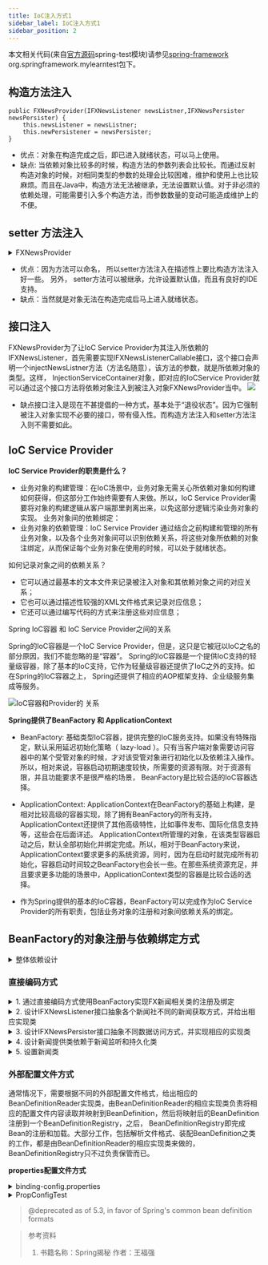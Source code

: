 ```yaml
---
title: IoC注入方式1
sidebar_label: IoC注入方式1
sidebar_position: 2
---
```


本文相关代码(来自[官方源码](https://github.com/spring-projects/spring-framework.git "官方源码")spring-test模块)请参见[spring-framework](https://github.com/Halcyon666/spring-framework-modified/tree/main/spring-test) org.springframework.mylearntest包下。

## 构造方法注入

```
public FXNewsProvider(IFXNewsListener newsListner,IFXNewsPersister newsPersister) {
    this.newsListener = newsListner;
    this.newPersistener = newsPersister;
}
```

* 优点：对象在构造完成之后，即已进入就绪状态，可以马上使用。
* 缺点: 当依赖对象比较多的时候，构造方法的参数列表会比较长。而通过反射构造对象的时候，对相同类型的参数的处理会比较困难，维护和使用上也比较麻烦。而且在Java中，构造方法无法被继承，无法设置默认值。对于非必须的依赖处理，可能需要引入多个构造方法，而参数数量的变动可能造成维护上的不便。

## setter 方法注入

<details>
	<summary>FXNewsProvider</summary>

```java
public class FXNewsProvider {
    private IFXNewsListener newsListener;
    private IFXNewsPersister newPersistener;

    public IFXNewsListener getNewsListener() {
    	return newsListener;
    }
    public void setNewsListener(IFXNewsListener newsListener) {
    	this.newsListener = newsListener;
    }

    public IFXNewsPersister getNewPersistener() {
    	return newPersistener;
    }
    public void setNewPersistener(IFXNewsPersister newPersistener) {
    	this.newPersistener = newPersistener;
    }
}
```
</details>


* 优点：因为方法可以命名， 所以setter方法注入在描述性上要比构造方法注入好一些。 另外， setter方法可以被继承，允许设置默认值，而且有良好的IDE支持。
* 缺点：当然就是对象无法在构造完成后马上进入就绪状态。

## 接口注入

FXNewsProvider为了让IoC Service Provider为其注入所依赖的IFXNewsListener，首先需要实现IFXNewsListenerCallable接口，这个接口会声明一个injectNewsListner方法（方法名随意），该方法的参数，就是所依赖对象的类型。这样， InjectionServiceContainer对象，即对应的IoCService Provider就可以通过这个接口方法将依赖对象注入到被注入对象FXNewsProvider当中。
![](https://s2.loli.net/2023/07/15/SNQgVDHi5ruUso3.png)

* 缺点接口注入是现在不甚提倡的一种方式，基本处于“退役状态”。因为它强制被注入对象实现不必要的接口，带有侵入性。而构造方法注入和setter方法注入则不需要如此。

## IoC Service Provider

**IoC Service Provider的职责是什么？**

* 业务对象的构建管理：在IoC场景中，业务对象无需关心所依赖对象如何构建如何获得，但这部分工作始终需要有人来做。所以，IoC Service Provider需要将对象的构建逻辑从客户端那里剥离出来，以免这部分逻辑污染业务对象的实现。
  业务对象间的依赖绑定：
* 业务对象的依赖管理：IoC Service Provider 通过结合之前构建和管理的所有业务对象，以及各个业务对象间可以识别依赖关系，将这些对象所依赖的对象注绑定，从而保证每个业务对象在使用的时候，可以处于就绪状态。

如何记录对象之间的依赖关系？

* 它可以通过最基本的文本文件来记录被注入对象和其依赖对象之间的对应关系；
* 它也可以通过描述性较强的XML文件格式来记录对应信息；
* 它还可以通过编写代码的方式来注册这些对应信息；

Spring IoC容器 和 IoC Service Provider之间的关系

Spring的IoC容器是一个IoC Service Provider，但是，这只是它被冠以IoC之名的部分原因，我们不能忽略的是“容器”。 Spring的IoC容器是一个提供IoC支持的轻量级容器，除了基本的IoC支持，它作为轻量级容器还提供了IoC之外的支持。如在Spring的IoC容器之上， Spring还提供了相应的AOP框架支持、企业级服务集成等服务。

![IoC容器和Provider的 关系](https://s2.loli.net/2023/07/15/WX5mDwzVoFylCJZ.png "IoC容器和Provider的 关系")

**Spring提供了BeanFactory 和 ApplicationContext**

* BeanFactory: 基础类型IoC容器，提供完整的IoC服务支持。如果没有特殊指定，默认采用延迟初始化策略（ lazy-load
    ）。只有当客户端对象需要访问容器中的某个受管对象的时候，才对该受管对象进行初始化以及依赖注入操作。所以，相对来说，容器启动初期速度较快，所需要的资源有限。对于资源有限，并且功能要求不是很严格的场景， BeanFactory是比较合适的IoC容器选择。

* ApplicationContext: ApplicationContext在BeanFactory的基础上构建，是相对比较高级的容器实现，除了拥有BeanFactory的所有支持，ApplicationContext还提供了其他高级特性，比如事件发布、国际化信息支持等，这些会在后面详述。 ApplicationContext所管理的对象，在该类型容器启动之后，默认全部初始化并绑定完成。所以，相对于BeanFactory来说， ApplicationContext要求更多的系统资源，同时，因为在启动时就完成所有初始化，容器启动时间较之BeanFactory也会长一些。在那些系统资源充足，并且要求更多功能的场景中，ApplicationContext类型的容器是比较合适的选择。
  
* 作为Spring提供的基本的IoC容器，BeanFactory可以完成作为IoC Service Provider的所有职责，包括业务对象的注册和对象间依赖关系的绑定。


## BeanFactory的对象注册与依赖绑定方式

<details>
	<summary>整体依赖设计</summary>

```java
// 1-设计FXNewsProvider类用于普遍的新闻处理
public class FXNewsProvider{
//...
}
// 2-设计IFXNewsListener接口抽象各个新闻社不同的新闻获取方式，并给出相应实现类
public interface IFXNewsListener{
//...
}
// 以及
public class DowJonesNewsListener implements IFXNewsListener {
//...
}
// 3-设计IFXNewsPersister接口抽象不同数据访问方式，并实现相应的实现类
public interface IFXNewsPersister {
//...
} 
// 以及
public class DowJonesNewsPersister implements IFXNewsPersister { 
//...
}
```
</details>

### 直接编码方式

<details>
	<summary>1. 通过直接编码方式使用BeanFactory实现FX新闻相关类的注册及绑定</summary>

```java
package org.springframework.mylearntest.beanf;

import org.springframework.beans.MutablePropertyValues;
import org.springframework.beans.PropertyValue;
import org.springframework.beans.factory.BeanFactory;
import org.springframework.beans.factory.support.AbstractBeanDefinition;
import org.springframework.beans.factory.support.BeanDefinitionRegistry;
import org.springframework.beans.factory.support.DefaultListableBeanFactory;
import org.springframework.beans.factory.support.RootBeanDefinition;
import org.springframework.mylearntest.before.FXNewsProvider;

public class BeanFactoryFX {
    public static void main(String[] args) {
        DefaultListableBeanFactory beanRegistry = new DefaultListableBeanFactory();
        BeanFactory container = bindViaCode(beanRegistry);
        FXNewsProvider newsProvider = (FXNewsProvider)container.getBean("djNewsProvider");
        newsProvider.getAndPersistNews();
    }

    // 因为传入的DefaultListableBeanFactory同
    // 时实现了BeanFactory和BeanDefinitionRegistry接口，所以，这样做强制类型转换不会出
    // 现问题。但需要注意的是，单纯的BeanDefinitionRegistry是无法强制转换到BeanFactory
    // 类型的！
    public static BeanFactory bindViaCode(BeanDefinitionRegistry registry) {
        AbstractBeanDefinition newsProvider = new RootBeanDefinition(FXNewsProvider.class, 0, true);
        AbstractBeanDefinition newsListener = new RootBeanDefinition(DowJonesNewsListener.class,0, true);
        AbstractBeanDefinition newsPersister = new RootBeanDefinition(DowJonesNewsPersister.class, 0,true);
        // 1.将bean定义注册到容器中
        registry.registerBeanDefinition("djNewsProvider", newsProvider);
        registry.registerBeanDefinition("djListener", newsListener);
        registry.registerBeanDefinition("djPersister", newsPersister);
        // 2.0 指定依赖关系
        // 2.1 可以通过构造方法注入方式
        /*ConstructorArgumentValues argValues = new ConstructorArgumentValues();
        argValues.addIndexedArgumentValue(0, newsListener);
        argValues.addIndexedArgumentValue(1, newsPersister);
        newsProvider.setConstructorArgumentValues(argValues);*/
        // 2.2 或者通过setter方法注入方式
        // 使newsListener newPersistener绑定到newsProvider上
        MutablePropertyValues propertyValues = new MutablePropertyValues();
        propertyValues.addPropertyValue(new PropertyValue("newsListener",newsListener));
        propertyValues.addPropertyValue(new PropertyValue("newPersistener",newsPersister));
        newsProvider.setPropertyValues(propertyValues);
        // 3.0 绑定完成 
        return (BeanFactory)registry;
    }
}
```

</details>

<details>
	<summary>2. 设计IFXNewsListener接口抽象各个新闻社不同的新闻获取方式，并给出相应实现类</summary>

```java
package org.springframework.mylearntest.before;

public interface IFXNewsListener {
    String[] getAvailableNewsIds();

    FXNewsBean getNewsByPK(String newsId);

    void postProcessIfNecessary(String newsId);
}
```



```java
package org.springframework.mylearntest.beanf;

import org.springframework.mylearntest.before.FXNewsBean;
import org.springframework.mylearntest.before.IFXNewsListener;

public class DowJonesNewsListener implements IFXNewsListener {
    @Override
    public String[] getAvailableNewsIds() {
        return new String[0];
    }

    @Override
    public FXNewsBean getNewsByPK(String newsId) {
        return null;
    }

    @Override
    public void postProcessIfNecessary(String newsId) {

    }
}
```

</details>


<details>
	<summary>3. 设计IFXNewsPersister接口抽象不同数据访问方式，并实现相应的实现类</summary>

```java
package org.springframework.mylearntest.before;

public interface IFXNewsPersister {
    void persistNews(FXNewsBean newsBean);
}
```

```java
package org.springframework.mylearntest.beanf;

import org.springframework.mylearntest.before.FXNewsBean;
import org.springframework.mylearntest.before.IFXNewsPersister;

public class DowJonesNewsPersister implements IFXNewsPersister {
    @Override
    public void persistNews(FXNewsBean newsBean) {

    }
}
```
</details>


<details>
	<summary>4. 设计新闻提供类依赖于新闻监听和持久化类</summary>

```java
package org.springframework.mylearntest.before;

import org.apache.commons.lang3.ArrayUtils;


public class FXNewsProvider {
    private IFXNewsListener newsListener;
    private IFXNewsPersister newPersistener;
    public FXNewsProvider(IFXNewsListener newsListner,IFXNewsPersister newsPersister) {
        this.newsListener = newsListner;
        this.newPersistener = newsPersister;
    }

    public IFXNewsListener getNewsListener() {
        return newsListener;
    }

    public void setNewsListener(IFXNewsListener newsListener) {
        this.newsListener = newsListener;
    }

    public IFXNewsPersister getNewPersistener() {
        return newPersistener;
    }

    public void setNewPersistener(IFXNewsPersister newPersistener) {
        this.newPersistener = newPersistener;
    }

    public FXNewsProvider() {
    }

    public void getAndPersistNews() {
        String[] newsIds = newsListener.getAvailableNewsIds();
        if (ArrayUtils.isEmpty(newsIds)) {
            return;
        }
        for (String newsId : newsIds) {
            FXNewsBean newsBean = newsListener.getNewsByPK(newsId);
            newPersistener.persistNews(newsBean);
            newsListener.postProcessIfNecessary(newsId);
        }
    }
}
```
</details>

<details>
	<summary>5. 设置新闻类</summary>

```java
package org.springframework.mylearntest.before;

public class FXNewsBean {
}
```

</details>


### 外部配置文件方式

通常情况下，需要根据不同的外部配置文件格式，给出相应的BeanDefinitionReader实现类，由BeanDefinitionReader的相应实现类负责将相应的配置文件内容读取并映射到BeanDefinition，然后将映射后的BeanDefinition注册到一个BeanDefinitionRegistry，之后， BeanDefinitionRegistry即完成Bean的注册和加载。大部分工作，包括解析文件格式、装配BeanDefinition之类的工作，都是由BeanDefinitionReader的相应实现类来做的， BeanDefinitionRegistry只不过负责保管而已。

**properties配置文件方式**

<details>
	<summary>binding-config.properties</summary>

```properties
djNewsProvider.(class)=org.springframework.mylearntest.ioc.directcode.FXNewsProvider
djNewsProvider.$0(ref)=djListener
djNewsProvider.$1(ref)=djPersister
# djNewsProvider.newsListener(ref)=djListener
# djNewsProvider.newPersistener(ref)=djPersister
djListener.(class)=org.springframework.mylearntest.ioc.propconfig.DjNewsListener
djPersister.(class)=org.springframework.mylearntest.ioc.propconfig.DjNewsPersister
```
</details>

<details>
	<summary>PropConfigTest</summary>

```java
package org.springframework.mylearntest.directcode;

import org.springframework.beans.factory.BeanFactory;
import org.springframework.beans.factory.support.BeanDefinitionRegistry;
import org.springframework.beans.factory.support.DefaultListableBeanFactory;
import org.springframework.beans.factory.support.PropertiesBeanDefinitionReader;

public class PropConfigTest {
    public static void main(String[] args) {
        // todo Caused by: java.lang.IllegalStateException: No bean class specified on bean definition
        DefaultListableBeanFactory beanRegistry = new DefaultListableBeanFactory();
        BeanFactory container = bindViaPropertiesFile(beanRegistry);
        FXNewsProvider newsProvider =
                (FXNewsProvider)container.getBean("djNewsProvider");
        newsProvider.getAndPersistNews();
    }

    public static BeanFactory bindViaPropertiesFile(BeanDefinitionRegistry registry) {
        PropertiesBeanDefinitionReader reader =
                new PropertiesBeanDefinitionReader(registry);
        reader.loadBeanDefinitions("classpath:binding-config.properties");
        return (BeanFactory)registry;
    }
}
```

</details>

> @deprecated as of 5.3, in favor of Spring's common bean definition formats


> 参考资料
> 
> 1. 书籍名称：Spring揭秘 作者：王福强
